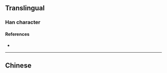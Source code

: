 {{also|塢}}
{{character info/new}}
==Translingual==

===Han character===
{{Han char|rn=32|rad=土|as=04|sn=7|four=|canj=GPVM|ids=⿰土乌}}

====References====
* {{Han ref|kx=0226.101|hdz=10426.020|uh=575E|ud=22366}}

----

==Chinese==
{{zh-see|塢}}